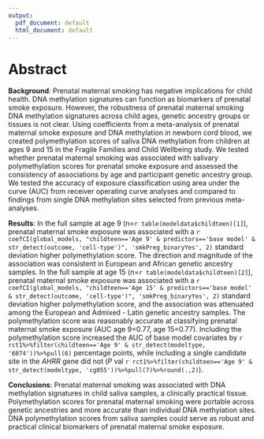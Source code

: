 ```yaml
---
output:
  pdf_document: default
  html_document: default
---
```


# Abstract

**Background**: Prenatal maternal smoking has negative implications for child health.  DNA methylation signatures can function as biomarkers of prenatal smoke exposure. However, the robustness of prenatal maternal smoking DNA methylation signatures across child ages, genetic ancestry groups or tissues is not clear. Using coefficients from a meta-analysis of prenatal maternal smoke exposure and DNA methylation in newborn cord blood, we created polymethylation scores of saliva DNA methylation from children at ages 9 and 15 in the Fragile Families and Child Wellbeing study.  We tested whether prenatal maternal smoking was associated with salivary polymethylation scores for prenatal smoke exposure and assessed the consistency of associations by age and participant genetic ancestry group. We tested the accuracy of exposure classification using area under the curve (AUC) from receiver operating curve analyses and compared to findings from single DNA methylation sites selected from previous meta-analyses. 

**Results**: In the full sample at age 9 (n=`r table(modeldata$childteen)[1]`), prenatal maternal smoke exposure was associated with a `r coefCI(global_models, "childteen=='Age 9' & predictors=='base model' & str_detect(outcome, 'cell-type')", 'smkPreg_binaryYes', 2)` standard deviation higher polymethylation score. The direction and magnitude of the association was consistent in European and African genetic ancestry samples. In the full sample at age 15 (n=`r table(modeldata$childteen)[2]`), prenatal maternal smoke exposure was associated with a `r coefCI(global_models, "childteen=='Age 15' & predictors=='base model' & str_detect(outcome, 'cell-type')", 'smkPreg_binaryYes', 2)` standard deviation higher polymethylation score, and the association was attenuated among the European and Admixed - Latin genetic ancestry samples. The polymethylation score was reasonably accurate  at classifying prenatal maternal smoke exposure (AUC age 9=0.77, age 15=0.77). Including the polymethylation score increased the AUC of base model covariates by `r rct1%>%filter(childteen=='Age 9' & str_detect(modeltype, '6074'))%>%pull(6)` percentage points, while including a single candidate site in the *AHRR* gene did not (*P* val `r rct1%>%filter(childteen=='Age 9' & str_detect(modeltype, 'cg055'))%>%pull(7)%>%round(.,2)`). 
 
**Conclusions**: Prenatal maternal smoking was associated with DNA methylation signatures in child saliva samples, a clinically practical tissue. Polymethylation scores for prenatal maternal smoking were portable across genetic ancestries and more accurate than individual DNA methylation sites. DNA polymethylation scores from saliva samples could serve as robust and practical clinical biomarkers of prenatal maternal smoke exposure. 

